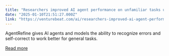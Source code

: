 ```yaml
---
title: "Researchers improved AI agent performance on unfamiliar tasks using ‘Dungeons and Dragons’"
date: "2025-01-10T21:51:27.000Z"
link: "https://venturebeat.com/ai/researchers-improved-ai-agent-performance-on-unfamiliar-tasks-using-dungeons-and-dragons/"
---
```


AgentRefine gives AI agents and models the ability to recognize errors and self-correct to work better for general tasks.

[Read more](https://venturebeat.com/ai/researchers-improved-ai-agent-performance-on-unfamiliar-tasks-using-dungeons-and-dragons/)

